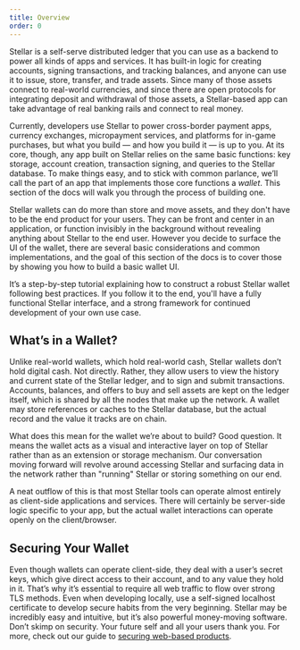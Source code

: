 ```yaml
---
title: Overview
order: 0
---
```


Stellar is a self-serve distributed ledger that you can use as a backend to
power all kinds of apps and services. It has built-in logic for creating
accounts, signing transactions, and tracking balances, and anyone can use it to
issue, store, transfer, and trade assets. Since many of those assets connect to
real-world currencies, and since there are open protocols for integrating
deposit and withdrawal of those assets, a Stellar-based app can take advantage
of real banking rails and connect to real money.

Currently, developers use Stellar to power cross-border payment apps, currency
exchanges, micropayment services, and platforms for in-game purchases, but what
you build — and how you build it — is up to you. At its core, though, any app
built on Stellar relies on the same basic functions: key storage, account
creation, transaction signing, and queries to the Stellar database. To make
things easy, and to stick with common parlance, we’ll call the part of an app
that implements those core functions a _wallet_. This section of the docs will
walk you through the process of building one.

Stellar wallets can do more than store and move assets, and they don't have to
be the end product for your users. They can be front and center in an
application, or function invisibly in the background without revealing anything
about Stellar to the end user. However you decide to surface the UI of the
wallet, there are several basic considerations and common implementations, and
the goal of this section of the docs is to cover those by showing you how to
build a basic wallet UI.

It’s a step-by-step tutorial explaining how to construct a robust Stellar wallet
following best practices. If you follow it to the end, you'll have a fully
functional Stellar interface, and a strong framework for continued development
of your own use case.

## What’s in a Wallet?

Unlike real-world wallets, which hold real-world cash, Stellar wallets don’t
hold digital cash. Not directly. Rather, they allow users to view the history
and current state of the Stellar ledger, and to sign and submit transactions.
Accounts, balances, and offers to buy and sell assets are kept on the ledger
itself, which is shared by all the nodes that make up the network. A wallet may
store references or caches to the Stellar database, but the actual record and
the value it tracks are on chain.

What does this mean for the wallet we’re about to build? Good question. It means
the wallet acts as a visual and interactive layer on top of Stellar rather than
as an extension or storage mechanism. Our conversation moving forward will
revolve around accessing Stellar and surfacing data in the network rather than
"running" Stellar or storing something on our end.

A neat outflow of this is that most Stellar tools can operate almost entirely as
client-side applications and services. There will certainly be server-side logic
specific to your app, but the actual wallet interactions can operate openly on
the client/browser.

## Securing Your Wallet

Even though wallets can operate client-side, they deal with a user’s secret
keys, which give direct access to their account, and to any value they hold in
it. That’s why it’s essential to require all web traffic to flow over strong TLS
methods. Even when developing locally, use a self-signed localhost certificate
to develop secure habits from the very beginning. Stellar may be incredibly easy
and intuitive, but it’s also powerful money-moving software. Don’t skimp on
security. Your future self and all your users thank you. For more, check out our
guide to [securing web-based products][1].

[1]:
  https://www.stellar.org/developers/guides/walkthroughs/securing-web-projects.html
